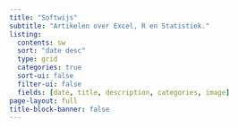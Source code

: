 ```yaml
---
title: "Softwijs"
subtitle: "Artikelen over Excel, R en Statistiek."
listing:
  contents: sw
  sort: "date desc"
  type: grid
  categories: true
  sort-ui: false
  filter-ui: false
  fields: [date, title, description, categories, image]
page-layout: full
title-block-banner: false
---
```


